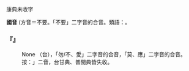 
=={{ruby|覅|ㄈㄧㄠˋ }}==

康典未收字

'''國音''' (方音{{ruby|）|ㄈㄧㄠˋ }}＝不要。「不要」二字音的合音。類語：{{ruby|甭|ㄅㄥˊ}}。

    

==='''『{{ruby|覅|ㄈㄧㄠˋ }}』'''===
: None （台）{{ruby|<mark>&#xffb49;</mark>|ㄇㄞ˪}}，「勿/不、愛」二字音的合音{{ruby|，|ㆠㄤ˪}}，「莫、應」二字音的合音。按：{{ruby|「|ㄇㄞ˪}}{{ruby|、|ㆠㄤ˪}}」二音，台甘典、普閩典皆失收。
    
